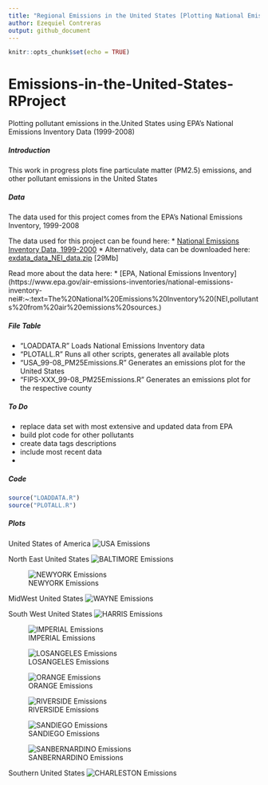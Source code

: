 ```yaml
---
title: "Regional Emissions in the United States [Plotting National Emissions Inventory]"
author: Ezequiel Contreras
output: github_document
---
```


```r
knitr::opts_chunk$set(echo = TRUE)
```

# Emissions-in-the-United-States-RProject#
Plotting pollutant emissions in the.United States using EPA's National Emissions Inventory Data (1999-2008)


##### Introduction #####

This work in progress plots fine particulate matter (PM2.5) emissions, and other pollutant emissions in the United States


##### Data #####

The data used for this project comes from the EPA's National Emissions Inventory, 1999-2008

The data used for this project can be found here:
*   [National Emissions Inventory Data, 1999-2000](https://github.com/ezequielc97/Emissions-in-the-United-States-RProject/tree/master/National_Emissions_Inventory_Data)
* Alternatively, data can be downloaded here: [exdata_data_NEI_data.zip](https://d396qusza40orc.cloudfront.net/exdata%2Fdata%2FNEI_data.zip) [29Mb]

Read more about the data here:
* [EPA, National Emissions Inventory](https://www.epa.gov/air-emissions-inventories/national-emissions-inventory-nei#:~:text=The%20National%20Emissions%20Inventory%20(NEI,pollutants%20from%20air%20emissions%20sources.)


##### File Table #####

- "LOADDATA.R" Loads National Emissions Inventory data
- "PLOTALL.R" Runs all other scripts, generates all available plots  
- "USA_99-08_PM25Emissions.R" Generates an emissions plot for the United States
- "FIPS-XXX_99-08_PM25Emissions.R" Generates an emissions plot for the respective county


##### To Do #####

- replace data set with most extensive and updated data from EPA
- build plot code for other pollutants
- create data tags descriptions
- include most recent data
- 


##### Code

```r
source("LOADDATA.R")
source("PLOTALL.R")
```

##### Plots #####

United States of America
![USA Emissions](USA_99-08_PM25Emissions.png)


North East United States
![BALTIMORE Emissions](FIPS-BALTIMORE_99-08_PM25Emissions.png)

![NEWYORK Emissions](FIPS-NEWYORK_99-08_PM25Emissions.png)


MidWest United States
![WAYNE Emissions](FIPS-WAYNE_99-08_PM25Emissions.png)


South West United States
![HARRIS Emissions](FIPS-HARRIS_99-08_PM25Emissions.png)

![IMPERIAL Emissions](FIPS-IMPERIAL_99-08_PM25Emissions.png)

![LOSANGELES Emissions](FIPS-LOSANGELES_99-08_PM25Emissions.png)

![ORANGE Emissions](FIPS-ORANGE_99-08_PM25Emissions.png)

![RIVERSIDE Emissions](FIPS-RIVERSIDE_99-08_PM25Emissions.png)

![SANDIEGO Emissions](FIPS-SANDIEGO_99-08_PM25Emissions.png)

![SANBERNARDINO Emissions](FIPS-SBERNARDINO_99-08_PM25Emissions.png)


Southern United States
![CHARLESTON Emissions](FIPS-CHARLESTON_99-08_PM25Emissions.png)


